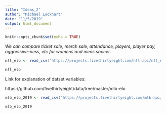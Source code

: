 ```yaml
---
title: "Ideas_2"
author: "Michael Lockhart"
date: "11/5/2019"
output: html_document
---
```


```r
knitr::opts_chunk$set(echo = TRUE)
```
*We can compare ticket sale, merch sale, attendance, players, player pay, aggressive-ness, etc for womens and mens soccer.*

```r
nfl_elo <- read_csv("https://projects.fivethirtyeight.com/nfl-api/nfl_elo.csv")
```

```r
nfl_elo
```

Link for explanation of datset variables:

https://github.com/fivethirtyeight/data/tree/master/mlb-elo

```r
mlb_elo_2019 <- read_csv("https://projects.fivethirtyeight.com/mlb-api/mlb_elo_latest.csv")
```

```r
mlb_elo_2019
```

